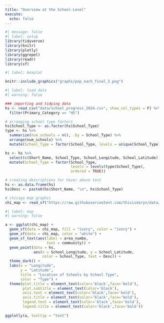 ```yaml
---
title: "Overview at the School-Level"
execute:
  echo: false
---
```


```r
#| message: false
#| label: setup
library(tidyverse)
library(knitr)
library(plotly)
library(ggrepel)
library(readr)
library(sf)
```

```r
#| label: boxplot

knitr::include_graphics("graphs/pop_each_final_2.png")
```

```r
#| label: load data
#| warning: false

### importing and tidying data
hs <- read_csv("data/school_progress_2024.csv", show_col_types = F) %>%
  filter(Primary_Category == "HS")

# arranging school type factors
hs$School_Type <- as.factor(hs$School_Type)
type <- hs %>%
  summarize(num_schools = n(), .by = School_Type) %>%
  arrange(num_schools) %>%
  mutate(School_Type = factor(School_Type, levels = unique(School_Type), ordered = T))

hs <- hs %>%
  select(c(Short_Name, School_Type, School_Longitude, School_Latitude)) %>%
  mutate(School_Type = factor(School_Type, 
                              levels = levels(type$School_Type),
                              ordered = TRUE)) 

# creating descriptions for hover above text
hs <- as.data.frame(hs)
hs$Desc <- paste0(hs$Short_Name, "\n", hs$School_Type) 

# chicago map graphic
chi_map <- read_sf("https://raw.githubusercontent.com/thisisdaryn/data/master/geo/chicago/Comm_Areas.geojson") 
```

```r
#| label: map
#| warning: false

a <- ggplot(chi_map) + 
  geom_sf(data = chi_map, fill = "ivory", color = "ivory") + 
  geom_sf(data = chi_map, color = "white") +
  geom_sf_text(aes(label = area_numbe,
                   text = community)) +
  geom_point(data = hs, 
             aes(x = School_Longitude, y = School_Latitude, 
                 color = School_Type, text = Desc)) +
  theme_dark() +
  labs(x = "Longitude",
       y = "Latitude",
       title = "Location of Schools by School Type",
       color = "Type") +
  theme(plot.title = element_text(color='black',face='bold'),
        plot.subtitle = element_text(color='black'),
        axis.text = element_text(color='black',face='bold'),
        axis.title = element_text(color='black',face='bold'),
        legend.text = element_text(color='black',face='bold'),
        legend.title = element_text(color='black',face='bold'))
  
ggplotly(a, tooltip = "text")
```

